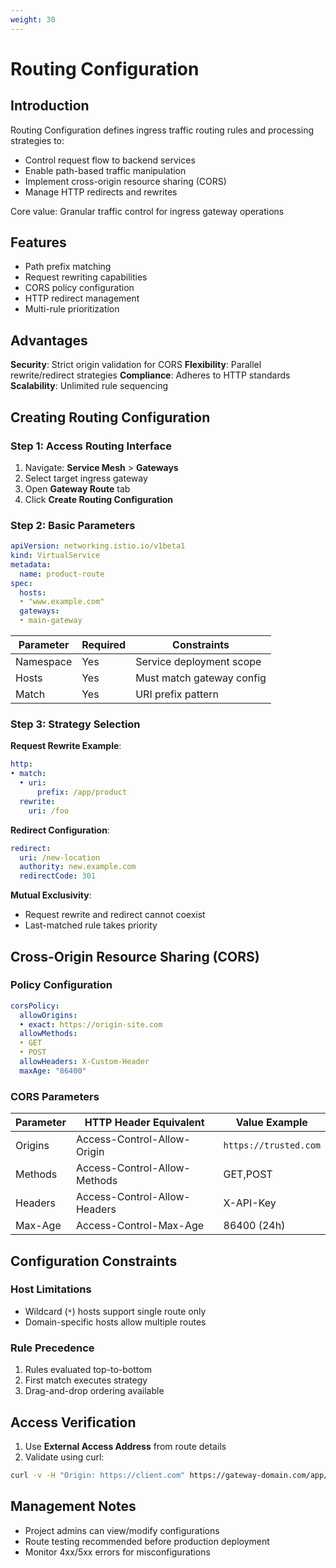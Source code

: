 ```yaml
---
weight: 30
---
```


# Routing Configuration

## Introduction
Routing Configuration defines ingress traffic routing rules and processing strategies to:

- Control request flow to backend services
- Enable path-based traffic manipulation
- Implement cross-origin resource sharing (CORS)
- Manage HTTP redirects and rewrites

Core value: Granular traffic control for ingress gateway operations

## Features
- Path prefix matching
- Request rewriting capabilities
- CORS policy configuration
- HTTP redirect management
- Multi-rule prioritization

## Advantages
**Security**: Strict origin validation for CORS
**Flexibility**: Parallel rewrite/redirect strategies
**Compliance**: Adheres to HTTP standards
**Scalability**: Unlimited rule sequencing

## Creating Routing Configuration

### Step 1: Access Routing Interface
1. Navigate: **Service Mesh** > **Gateways**
2. Select target ingress gateway
3. Open **Gateway Route** tab
4. Click **Create Routing Configuration**

### Step 2: Basic Parameters
```yaml
apiVersion: networking.istio.io/v1beta1
kind: VirtualService
metadata:
  name: product-route
spec:
  hosts:
  • "www.example.com"
  gateways:
  • main-gateway
```

| Parameter | Required | Constraints |
|-----------|----------|-------------|
| Namespace | Yes | Service deployment scope |
| Hosts | Yes | Must match gateway config |
| Match | Yes | URI prefix pattern |

### Step 3: Strategy Selection
**Request Rewrite Example**:
```yaml
http:
• match:
  • uri:
      prefix: /app/product
  rewrite:
    uri: /foo
```

**Redirect Configuration**:
```yaml
redirect:
  uri: /new-location
  authority: new.example.com
  redirectCode: 301
```

**Mutual Exclusivity**:
- Request rewrite and redirect cannot coexist
- Last-matched rule takes priority

## Cross-Origin Resource Sharing (CORS)

### Policy Configuration
```yaml
corsPolicy:
  allowOrigins:
  • exact: https://origin-site.com
  allowMethods:
  • GET
  • POST
  allowHeaders: X-Custom-Header
  maxAge: "86400"
```

### CORS Parameters
| Parameter | HTTP Header Equivalent | Value Example |
|-----------|------------------------|---------------|
| Origins | Access-Control-Allow-Origin | `https://trusted.com` |
| Methods | Access-Control-Allow-Methods | GET,POST |
| Headers | Access-Control-Allow-Headers | X-API-Key |
| Max-Age | Access-Control-Max-Age | 86400 (24h) |

## Configuration Constraints

### Host Limitations
- Wildcard (`*`) hosts support single route only
- Domain-specific hosts allow multiple routes

### Rule Precedence
1. Rules evaluated top-to-bottom
2. First match executes strategy
3. Drag-and-drop ordering available

## Access Verification
1. Use **External Access Address** from route details
2. Validate using curl:
```bash
curl -v -H "Origin: https://client.com" https://gateway-domain.com/app/product
```

## Management Notes
- Project admins can view/modify configurations
- Route testing recommended before production deployment
- Monitor 4xx/5xx errors for misconfigurations
```


